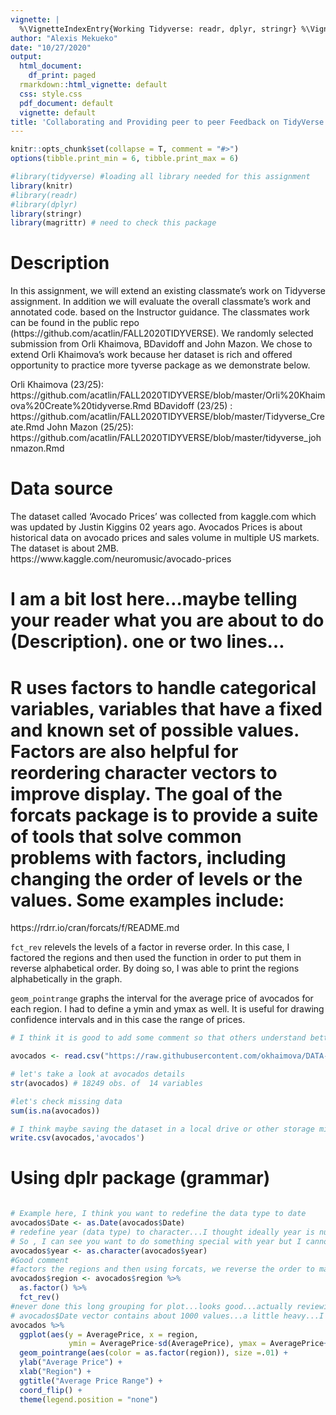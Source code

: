 ```yaml
---
vignette: |
  %\VignetteIndexEntry{Working Tidyverse: readr, dplyr, stringr} %\VignetteEngine{knitr::rmarkdown} \usepackage[utf8]{inputenc}
author: "Alexis Mekueko"
date: "10/27/2020"
output:
  html_document:
    df_print: paged
  rmarkdown::html_vignette: default
  css: style.css
  pdf_document: default
  vignette: default
title: 'Collaborating and Providing peer to peer Feedback on TidyVerse Assignment'
---
```




```r
knitr::opts_chunk$set(collapse = T, comment = "#>")
options(tibble.print_min = 6, tibble.print_max = 6)
```


```r

#library(tidyverse) #loading all library needed for this assignment
library(knitr)
#library(readr)
#library(dplyr)
library(stringr)
library(magrittr) # need to check this package

```


# Description
In this assignment, we will extend an existing classmate's work on Tidyverse assignment. In addition we will evaluate the overall classmate's work and annotated code. based on the Instructor guidance. 
The classmates work can be found in the public repo (https://github.com/acatlin/FALL2020TIDYVERSE). We randomly selected submission from Orli Khaimova, BDavidoff and John Mazon. We chose to extend Orli Khaimova's work because her dataset is rich and offered opportunity to practice more tyverse package as we demonstrate below.


Orli Khaimova (23/25):  https://github.com/acatlin/FALL2020TIDYVERSE/blob/master/Orli%20Khaimova%20Create%20tidyverse.Rmd
BDavidoff (23/25) : https://github.com/acatlin/FALL2020TIDYVERSE/blob/master/Tidyverse_Create.Rmd
John Mazon (25/25): https://github.com/acatlin/FALL2020TIDYVERSE/blob/master/tidyverse_johnmazon.Rmd

# Data source
The dataset called 'Avocado Prices' was collected from kaggle.com which was updated by Justin Kiggins 02 years ago. Avocados Prices is about historical data on avocado prices and sales volume in multiple US markets. The dataset is about 2MB.  
https://www.kaggle.com/neuromusic/avocado-prices



# I am a bit lost here...maybe telling your reader what you are about to do (Description). one or two lines...
# R uses factors to handle categorical variables, variables that have a fixed and known set of possible values. Factors are also helpful for reordering character vectors to improve display. The goal of the forcats package is to provide a suite of tools that solve common problems with factors, including changing the order of levels or the values. Some examples include:
https://rdrr.io/cran/forcats/f/README.md


`fct_rev` relevels the levels of a factor in reverse order. In this case, I factored the regions and then used the function in order to put them in reverse alphabetical order. By doing so, I was able to print the regions alphabetically in the graph.

`geom_pointrange` graphs the interval for the average price of avocados for each region. I had to define a ymin and ymax as well. It is useful for drawing confidence intervals and in this case the range of prices.

```r

# I think it is good to add some comment so that others understand better your approach or code.

avocados <- read.csv("https://raw.githubusercontent.com/okhaimova/DATA-607/master/avocado.csv")

# let's take a look at avocados details 
str(avocados) # 18249 obs. of  14 variables

#let's check missing data
sum(is.na(avocados))

# I think maybe saving the dataset in a local drive or other storage might be a safe partice
write.csv(avocados,'avocados')
```


# Using dplr package (grammar)
```r


```

```r
# Example here, I think you want to redefine the data type to date
avocados$Date <- as.Date(avocados$Date)
# redefine year (data type) to character...I thought ideally year is numerical or integer as data type.
# So , I can see you want to do something special with year but I cannot tell
avocados$year <- as.character(avocados$year)
#Good comment
#factors the regions and then using forcats, we reverse the order to make it z-a
avocados$region <- avocados$region %>%
  as.factor() %>%
  fct_rev()
#never done this long grouping for plot...looks good...actually reviewing your code kind of telling me about my own mistake...There is no way to see the result if I don't run ...I think there was option to include a sample result or html version...
# avocados$Date vector contains about 1000 values...a little heavy...I had that problem too.
avocados %>% 
  ggplot(aes(y = AveragePrice, x = region, 
             ymin = AveragePrice-sd(AveragePrice), ymax = AveragePrice+sd(AveragePrice))) +
  geom_pointrange(aes(color = as.factor(region)), size =.01) +
  ylab("Average Price") +
  xlab("Region") +
  ggtitle("Average Price Range") +
  coord_flip() +
  theme(legend.position = "none")



```














